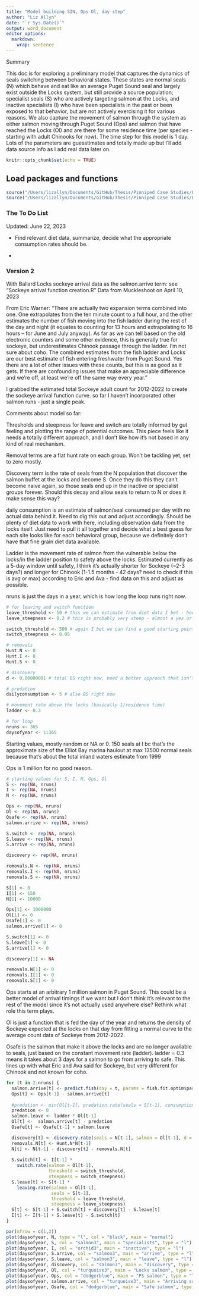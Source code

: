 ```yaml
---
title: "Model building SIN, Ops Ol, day step"
author: "Liz Allyn"
date: "`r Sys.Date()`"
output: word_document
editor_options: 
  markdown: 
    wrap: sentence
---
```


Summary

This doc is for exploring a preliminary model that captures the dynamics of seals switching between behavioral states.
These states are normal seals (N) which behave and eat like an average Puget Sound seal and largely exist outside the Locks system, but still provide a source population; specialist seals (S) who are actively targeting salmon at the Locks, and inactive specialists (I) who have been specialists in the past or been exposed to that behavior, but are not actively exercising it for various reasons.
We also capture the movement of salmon through the system as either salmon moving through Puget Sound (Ops) and salmon that have reached the Locks (Ol) and are there for some residence time (per species - starting with adult Chinooks for now).
The time step for this model is 1 day.
Lots of the parameters are guesstimates and totally made up but I'll add data source info as I add real data later on.

```r
knitr::opts_chunk$set(echo = TRUE)
```

## Load packages and functions

```r

source("/Users/lizallyn/Documents/GitHub/Thesis/Pinniped Case Studies/Functions/functions.R")
source("/Users/lizallyn/Documents/GitHub/Thesis/Pinniped Case Studies/Functions/Sockeye arrival function creation.R")

```
### The To Do List 
Updated: June 22, 2023

- Find relevant diet data, summarize, decide what the appropriate consumption rates should be.

- 

### Version 2

With Ballard Locks sockeye arrival data as the salmon.arrive term: see "Sockeye arrival function creation.R" Data from Muckleshoot on April 10, 2023

From Eric Warner: "There are actually two expansion terms combined into one. One extrapolates from the ten minute count to a full hour, and the other estimates the number of fish moving into the fish ladder during the rest of the day and night (it equates to counting for 13 hours and extrapolating to 16 hours -- for June and July anyway). As far as we can tell based on the old electronic counters and some other evidence, this is generally true for sockeye, but underestimates Chinook passage through the ladder. I'm not sure about coho. The combined estimates from the fish ladder and Locks are our best estimate of fish entering freshwater from Puget Sound. Yes there are a lot of other issues with these counts, but this is as good as it gets. If there are confounding issues that make an appreciable difference and we're off, at least we're off the same way every year."

I grabbed the estimated total Sockeye adult count for 2012-2022 to create the sockeye arrival function curve. so far I haven't incorporated other salmon runs - just a single peak.

Comments about model so far:

Thresholds and steepness for leave and switch are totally informed by gut feeling and plotting the range of potential outcomes.
This piece feels like it needs a totally different approach, and I don't like how it's not based in any kind of real mechanism.

Removal terms are a flat hunt rate on each group.
Won't be tackling yet, set to zero mostly.

Discovery term is the rate of seals from the N population that discover the salmon buffet at the locks and become S.
Once they do this they can't become naive again, so those seals end up in the inactive or specialist groups forever. 
Should this decay and allow seals to return to N or does it make sense this way?

daily consumption is an estimate of salmon/seal consumed per day with no actual data behind it.
Need to dig this out and adjust accordingly.
Should be plenty of diet data to work with here, including observation data from the locks itself. Just need to pull it all together and decide what a best guess for each site looks like for each behavioral group, because we definitely don't have that fine grain diet data available.

Ladder is the movement rate of salmon from the vulnerable below the locks/in the ladder position to safety above the locks.
Estimated currently as a 5-day window until safety, I think it's actually shorter for Sockeye (\~2-3 days?) and longer for Chinook (1-1.5 months - 42 days? need to check if this is avg or max) according to Eric and Ava - find data on this and adjust as possible.

nruns is just the days in a year, which is how long the loop runs right now.

```r
# for leaving and switch function
leave_threshold <- 50 # this we can estimate from diet data I bet - how much does a salmon specialist eat? If anything less than that is available, then they would leave the S group?
leave_steepness <- 0.2 # this is probably very steep - almost a yes or no there is/isn't enough salmon

switch_threshold <- 500 # again I bet we can find a good starting point from diet data
switch_steepness <- 0.05

# removals
Hunt.N <- 0
Hunt.I <- 0
Hunt.S <- 0

# discovery
d <- 0.00000001 # total BS right now, need a better approach that isn't a total guess

# predation
dailyconsumption <- 5 # also BS right now

# movement rate above the locks (basically 1/residence time)
ladder <- 0.3

# for loop
nruns <- 365
daysofyear <- 1:365
```

Starting values, mostly random or NA or 0.
150 seals at I bc that's the approximate size of the Elliot Bay marina haulout at max
13500 normal seals because that's about the total inland waters estimate from 1999

Ops is 1 million for no good reason.

```r
# starting values for S, I, N, Ops, Ol
S <- rep(NA, nruns)
I <- rep(NA, nruns)
N <- rep(NA, nruns)

Ops <- rep(NA, nruns)
Ol <- rep(NA, nruns)
Osafe <- rep(NA, nruns)
salmon.arrive <- rep(NA, nruns)

S.switch <- rep(NA, nruns)
S.leave <- rep(NA, nruns)
S.arrive <- rep(NA, nruns)

discovery <- rep(NA, nruns)

removals.N <- rep(NA, nruns)
removals.I <- rep(NA, nruns)
removals.S <- rep(NA, nruns)

S[1] <- 0
I[1] <- 150
N[1] <- 10000

Ops[1] <- 1000000
Ol[1] <- 0
Osafe[1] <- 0
salmon.arrive[1] <- 0

S.switch[1] <- 0
S.leave[1] <- 0
S.arrive[1] <- 0

discovery[1] <- NA

removals.N[1] <- 0
removals.I[1] <- 0
removals.S[1] <- 0
```

Ops starts at an arbitrary 1 million salmon in Puget Sound.
This could be a better model of arrival timings if we want but I don't think it's relevant to the rest of the model since it's not actually used anywhere else?
Rethink what role this term plays.

Ol is just a function that is fed the day of the year and returns the density of Sockeye expected at the locks on that day from fitting a normal curve to the average count data of Sockeye from 2012-2022.

Osafe is the salmon that make it above the locks and are no longer available to seals, just based on the constant movement rate (ladder).
ladder = 0.3 means it takes about 3 days for a salmon to go from arriving to safe. This lines up with what Eric and Ava said for Sockeye, but very different for Chinook and not known for coho.

```r
for (t in 2:nruns) {
  salmon.arrive[t] <- predict.fish(day = t, params = fish.fit.optim$par, start.day = 163)
  Ops[t] <- Ops[t-1] - salmon.arrive[t]
  
  #predation <- min(Ol[t-1], predation.rate(seals = S[t-1], consumption = dailyconsumption))
  predation <- 0
  salmon.leave <- ladder * Ol[t-1]
  Ol[t] <-  salmon.arrive[t] - predation
  Osafe[t] <- Osafe[t-1] + salmon.leave

  discovery[t] <- discovery.rate(seals = N[t-1], salmon = Ol[t-1], d = d)
  removals.N[t] <- Hunt.N*N[t-1]
  N[t] <- N[t-1] - discovery[t] - removals.N[t]
  
  S.switch[t] <- I[t-1] *
    switch.rate(salmon = Ol[t-1], 
                threshold = switch_threshold, 
                steepness = switch_steepness)
  S.leave[t] <- S[t-1] * 
    leaving.rate(salmon = Ol[t-1], 
                 seals = S[t-1], 
                 threshold = leave_threshold, 
                 steepness = leave_steepness)
  S[t] <- S[t-1] + S.switch[t] + discovery[t] - S.leave[t]
  I[t] <- I[t-1] + S.leave[t] - S.switch[t]
}

par(mfrow = c(1,2))
plot(daysofyear, N, type = "l", col = "black", main = "normal")
plot(daysofyear, S, col = "salmon3", main = "specialists", type = "l")
plot(daysofyear, I, col = "orchid3", main = "inactive", type = "l")
plot(daysofyear, S.arrive, col = "salmon3", main = "arrive", type = "l")
plot(daysofyear, S.leave, col = "salmon3", main = "leave", type = "l")
plot(daysofyear, discovery, col = "salmon3", main = "discovery", type = "l")
plot(daysofyear, Ol, col = "turquoise3", main = "Locks salmon", type = "l")
plot(daysofyear, Ops, col = "dodgerblue", main = "PS salmon", type = "l")
plot(daysofyear, salmon.arrive, col = "turquoise3", main = "Arriving salmon", type = "l")
plot(daysofyear, Osafe, col = "dodgerblue", main = "Safe salmon", type = "l")
```
